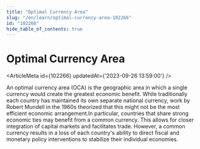 ```yaml
---
title: "Optimal Currency Area"
slug: "/en/learn/optimal-currency-area-102266"
id: "102266"
hide_table_of_contents: true
---
```



# Optimal Currency Area

<ArticleMeta id={102266} updatedAt={'2023-09-26 13:59:00'} />
<div className='border-solid border-b border-t-0 my-4 border-[var(--ifm-color-gray-300)]' />

An optimal currency area (OCA) is the geographic area in which a single currency would create the greatest economic benefit. While traditionally each country has maintained its own separate national currency, work by Robert Mundell in the 1960s theorized that this might not be the most efficient economic arrangement.In particular, countries that share strong economic ties may benefit from a common currency. This allows for closer integration of capital markets and facilitates trade. However, a common currency results in a loss of each country's ability to direct fiscal and monetary policy interventions to stabilize their individual economies.
